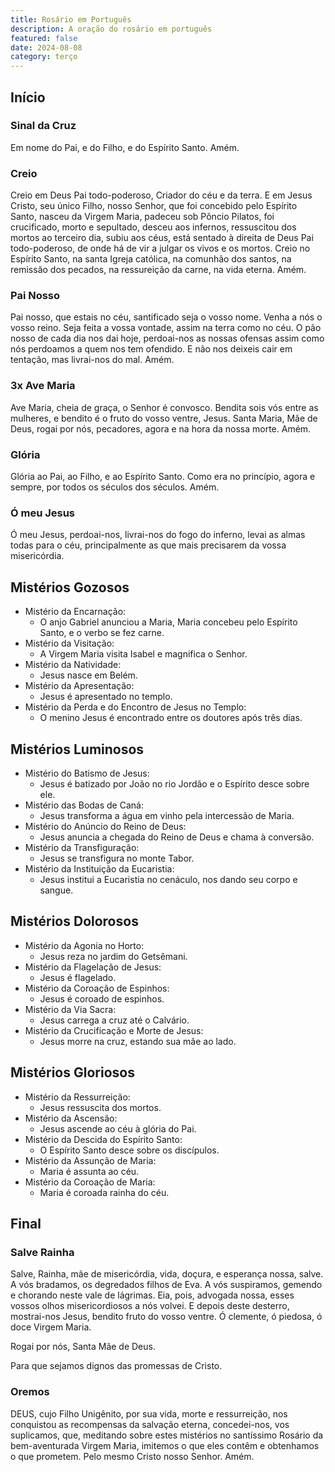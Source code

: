 ```yaml
---
title: Rosário em Português
description: A oração do rosário em português
featured: false
date: 2024-08-08
category: terço
---
```


## Início

### Sinal da Cruz

Em nome do Pai, e do Filho, e do Espírito Santo. Amém.

### Creio

Creio em Deus Pai todo-poderoso, Criador do céu e da terra. E em Jesus Cristo, seu único Filho, nosso Senhor, que foi concebido pelo Espírito Santo, nasceu da Virgem Maria, padeceu sob Pôncio Pilatos, foi crucificado, morto e sepultado, desceu aos infernos, ressuscitou dos mortos ao terceiro dia, subiu aos céus, está sentado à direita de Deus Pai todo-poderoso, de onde há de vir a julgar os vivos e os mortos. Creio no Espírito Santo, na santa Igreja católica, na comunhão dos santos, na remissão dos pecados, na ressureição da carne, na vida eterna. Amém.

### Pai Nosso

Pai nosso, que estais no céu, santificado seja o vosso nome. Venha a nós o vosso reino. Seja feita a vossa vontade, assim na terra como no céu. O pão nosso de cada dia nos dai hoje, perdoai-nos as nossas ofensas assim como nós perdoamos a quem nos tem ofendido. E não nos deixeis cair em tentação, mas livrai-nos do mal. Amém.

### 3x Ave Maria

Ave Maria, cheia de graça, o Senhor é convosco. Bendita sois vós entre as mulheres, e bendito é o fruto do vosso ventre, Jesus. Santa Maria, Mãe de Deus, rogai por nós, pecadores, agora e na hora da nossa morte. Amém.

### Glória

Glória ao Pai, ao Filho, e ao Espírito Santo. Como era no princípio, agora e sempre, por todos os séculos dos séculos. Amém.

### Ó meu Jesus

Ó meu Jesus, perdoai-nos, livrai-nos do fogo do inferno, levai as almas todas para o céu, principalmente as que mais precisarem da vossa misericórdia.

## Mistérios Gozosos

- Mistério da Encarnação:
  - O anjo Gabriel anunciou a Maria, Maria concebeu pelo Espírito Santo, e o verbo se fez carne.
- Mistério da Visitação:
  - A Virgem Maria visita Isabel e magnifica o Senhor.
- Mistério da Natividade:
  - Jesus nasce em Belém.
- Mistério da Apresentação:
  - Jesus é apresentado no templo.
- Mistério da Perda e do Encontro de Jesus no Templo:
  - O menino Jesus é encontrado entre os doutores após três dias.

## Mistérios Luminosos

- Mistério do Batismo de Jesus:
  - Jesus é batizado por João no rio Jordão e o Espírito desce sobre ele.
- Mistério das Bodas de Caná:
  - Jesus transforma a água em vinho pela intercessão de Maria.
- Mistério do Anúncio do Reino de Deus:
  - Jesus anuncia a chegada do Reino de Deus e chama à conversão.
- Mistério da Transfiguração:
  - Jesus se transfigura no monte Tabor.
- Mistério da Instituição da Eucaristia:
  - Jesus institui a Eucaristia no cenáculo, nos dando seu corpo e sangue.

## Mistérios Dolorosos

- Mistério da Agonia no Horto:
  - Jesus reza no jardim do Getsêmani.
- Mistério da Flagelação de Jesus:
  - Jesus é flagelado.
- Mistério da Coroação de Espinhos:
  - Jesus é coroado de espinhos.
- Mistério da Via Sacra:
  - Jesus carrega a cruz até o Calvário.
- Mistério da Crucificação e Morte de Jesus:
  - Jesus morre na cruz, estando sua mãe ao lado.

## Mistérios Gloriosos

- Mistério da Ressurreição:
  - Jesus ressuscita dos mortos.
- Mistério da Ascensão:
  - Jesus ascende ao céu à glória do Pai.
- Mistério da Descida do Espírito Santo:
  - O Espírito Santo desce sobre os discípulos.
- Mistério da Assunção de Maria:
  - Maria é assunta ao céu.
- Mistério da Coroação de Maria:
  - Maria é coroada rainha do céu.

## Final

### Salve Rainha

Salve, Rainha, mãe de misericórdia, vida, doçura, e esperança nossa, salve. A vós bradamos, os degredados filhos de Eva. A vós suspiramos, gemendo e chorando neste vale de lágrimas. Eia, pois, advogada nossa, esses vossos olhos misericordiosos a nós volvei. E depois deste desterro, mostrai-nos Jesus, bendito fruto do vosso ventre. Ó clemente, ó piedosa, ó doce Virgem Maria.

<span className="break" />

Rogai por nós, Santa Mãe de Deus.

Para que sejamos dignos das promessas de Cristo.

### Oremos

DEUS, cujo Filho Unigênito, por sua vida, morte e ressurreição, nos conquistou as recompensas da salvação eterna, concedei-nos, vos suplicamos, que, meditando sobre estes mistérios no santíssimo Rosário da bem-aventurada Virgem Maria, imitemos o que eles contêm e obtenhamos o que prometem. Pelo mesmo Cristo nosso Senhor. Amém.
